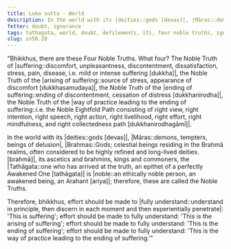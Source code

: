 ```yaml
---
title: Loka sutta - World
description: In the world with its |deities::gods [devas]|, |Māras::demons, tempters, beings of delusion|, |Brahmas::Gods; celestial beings residing in the Brahmā realms, often considered to be highly refined and long-lived deities. [brahmā]|, its ascetics and brahmins, kings and commoners, the Tathāgata is noble; therefore, these are called the Noble Truths.
fetter: doubt, ignorance
tags: tathagata, world, doubt, defilements, iti, four noble truths, ignorance, doubt, sn, sn45-56, sn56
slug: sn56.28
---
```


"Bhikkhus, there are these Four Noble Truths. What four? The Noble Truth of |suffering::discomfort, unpleasantness, discontentment, dissatisfaction, stress, pain, disease, i.e. mild or intense suffering [dukkha]|, the Noble Truth of the |arising of suffering::source of stress, appearance of discomfort [dukkhasamudaya]|, the Noble Truth of the |ending of suffering::ending of discontentment, cessation of distress [dukkhanirodha]|, the Noble Truth of the |way of practice leading to the ending of suffering::i.e. the Noble Eightfold Path consisting of right view, right intention, right speech, right action, right livelihood, right effort, right mindfulness, and right collectedness path [dukkhanirodhagāmī]|.

In the world with its |deities::gods [devas]|, |Māras::demons, tempters, beings of delusion|, |Brahmas::Gods; celestial beings residing in the Brahmā realms, often considered to be highly refined and long-lived deities. [brahmā]|, its ascetics and brahmins, kings and commoners, the |Tathāgata::one who has arrived at the truth, an epithet of a perfectly Awakened One [tathāgata]| is |noble::an ethically noble person, an awakened being, an Arahant [ariya]|; therefore, these are called the Noble Truths.

Therefore, bhikkhus, effort should be made to |fully understand::understand in principle, then discern in each moment and then experientially penetrate|: 'This is suffering';
effort should be made to fully understand: 'This is the arising of suffering';
effort should be made to fully understand: 'This is the ending of suffering';
effort should be made to fully understand: 'This is the way of practice leading to the ending of suffering.'"